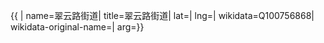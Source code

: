 {{ {{{1|PRC admin/showdata}}}|
name=翠云路街道|
title=翠云路街道|
lat=|
lng=|
wikidata=Q100756868|
wikidata-original-name=|
arg={{{arg|}}}}}